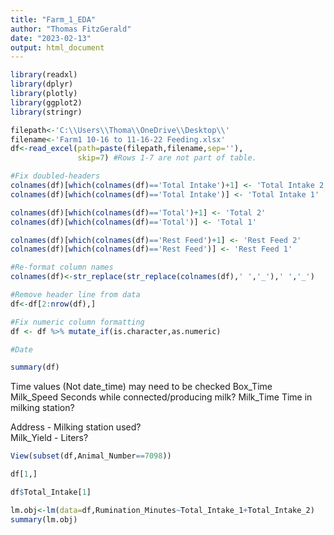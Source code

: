 ---
title: "Farm_1_EDA"
author: "Thomas FitzGerald"
date: "2023-02-13"
output: html_document
---

```{r}
library(readxl)
library(dplyr)
library(plotly)
library(ggplot2)
library(stringr)
```

```{r}
filepath<-'C:\\Users\\Thoma\\OneDrive\\Desktop\\'
filename<-'Farm1 10-16 to 11-16-22 Feeding.xlsx'
df<-read_excel(path=paste(filepath,filename,sep=''),
               skip=7) #Rows 1-7 are not part of table.

#Fix doubled-headers
colnames(df)[which(colnames(df)=='Total Intake')+1] <- 'Total Intake 2'
colnames(df)[which(colnames(df)=='Total Intake')] <- 'Total Intake 1'

colnames(df)[which(colnames(df)=='Total')+1] <- 'Total 2'
colnames(df)[which(colnames(df)=='Total')] <- 'Total 1'

colnames(df)[which(colnames(df)=='Rest Feed')+1] <- 'Rest Feed 2'
colnames(df)[which(colnames(df)=='Rest Feed')] <- 'Rest Feed 1'

#Re-format column names
colnames(df)<-str_replace(str_replace(colnames(df),' ','_'),' ','_')

#Remove header line from data
df<-df[2:nrow(df),]

#Fix numeric column formatting
df <- df %>% mutate_if(is.character,as.numeric)

#Date
```

```{r}
summary(df)
```
Time values (Not date_time) may need to be checked
  Box_Time    
  Milk_Speed  Seconds while connected/producing milk?
  Milk_Time   Time in milking station?

Address - Milking station used?  
Milk_Yield - Liters?
```{r}
View(subset(df,Animal_Number==7098))
```

```{r}
df[1,]

df$Total_Intake[1]

```

```{r}
lm.obj<-lm(data=df,Rumination_Minutes~Total_Intake_1+Total_Intake_2)
summary(lm.obj)
```